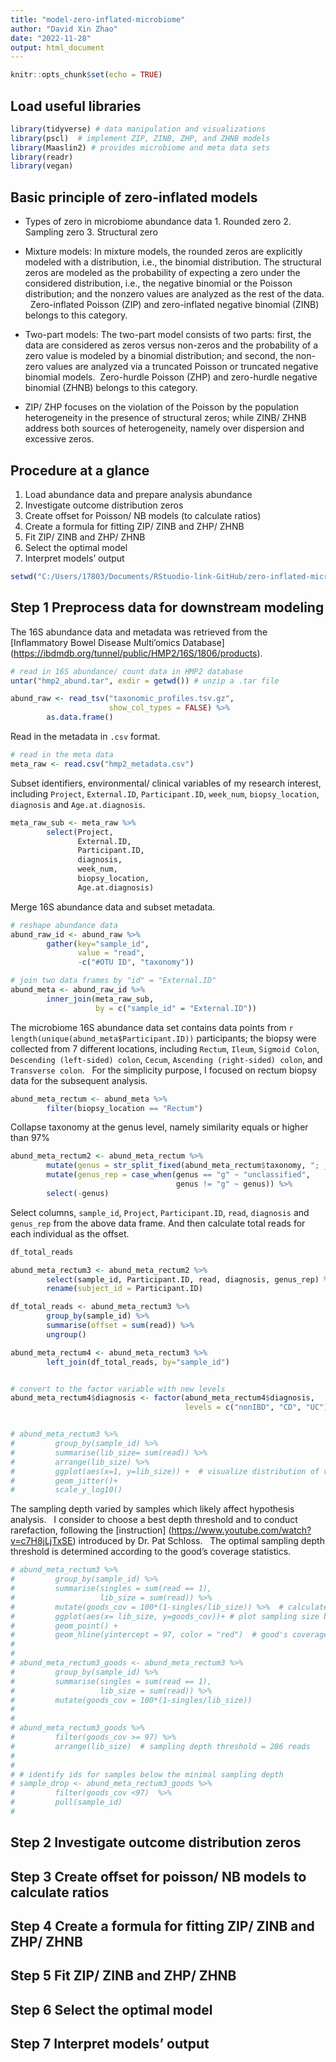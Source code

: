```yaml
---
title: "model-zero-inflated-microbiome"
author: "David Xin Zhao"
date: "2022-11-28"
output: html_document
---
```


```r
knitr::opts_chunk$set(echo = TRUE)
```


## Load useful libraries 
```r

library(tidyverse) # data manipulation and visualizations 
library(pscl)  # implement ZIP, ZINB, ZHP, and ZHNB models 
library(Maaslin2) # provides microbiome and meta data sets 
library(readr)
library(vegan)

``` 

## Basic principle of zero-inflated models 
- Types of zero in microbiome abundance data
        1. Rounded zero
        2. Sampling zero 
        3. Structural zero 
        
- Mixture models: In mixture models, the rounded zeros are explicitly modeled with a distribution, i.e., the binomial distribution. The structural zeros are modeled as the probability of expecting a zero under the considered distribution, i.e., the negative binomial or the Poisson distribution; and the nonzero values are analyzed as the rest of the data. \ 
Zero-inflated Poisson (ZIP) and zero-inflated negative binomial (ZINB) belongs to this category. \ 

- Two-part models: The two-part model consists of two parts: first, the data are considered as zeros versus non-zeros and the probability of a zero value is modeled by a binomial distribution; and second, the non-zero values are analyzed via a truncated Poisson or truncated negative binomial models.\ 
Zero-hurdle Poisson (ZHP) and zero-hurdle negative binomial (ZHNB) belongs to this category. 

- ZIP/ ZHP focuses on the violation of the Poisson by the population heterogeneity in the presence of structural zeros; while ZINB/ ZHNB address both sources of heterogeneity, namely over dispersion and excessive zeros. 



## Procedure at a glance 
1. Load abundance data and prepare analysis abundance 
2. Investigate outcome distribution zeros 
3. Create offset for Poisson/ NB models (to calculate ratios)
4. Create a formula for fitting ZIP/ ZINB and ZHP/ ZHNB 
5. Fit ZIP/ ZINB and ZHP/ ZHNB
6. Select the optimal model
7. Interpret models' output 


```r

setwd("C:/Users/17803/Documents/RStuodio-link-GitHub/zero-inflated-microbiome-model")

```


## Step 1 Preprocess data for downstream modeling 

The 16S abundance data and metadata was retrieved from the [Inflammatory Bowel Disease Multi'omics Database] (<https://ibdmdb.org/tunnel/public/HMP2/16S/1806/products>).  

```r

# read in 16S abundance/ count data in HMP2 database 
untar("hmp2_abund.tar", exdir = getwd()) # unzip a .tar file 

abund_raw <- read_tsv("taxonomic_profiles.tsv.gz", 
                      show_col_types = FALSE) %>% 
        as.data.frame() 

``` 

Read in the metadata in `.csv` format. 
```r
# read in the meta data 
meta_raw <- read.csv("hmp2_metadata.csv")

```

Subset identifiers, environmental/ clinical variables of my research interest, including `Project`, `External.ID`, `Participant.ID`, `week_num`, `biopsy_location`, `diagnosis` and `Age.at.diagnosis`. 

```r

meta_raw_sub <- meta_raw %>% 
        select(Project, 
               External.ID,
               Participant.ID,
               diagnosis,
               week_num, 
               biopsy_location,
               Age.at.diagnosis) 

```

Merge 16S abundance data and subset metadata. 
```r

# reshape abundance data 
abund_raw_id <- abund_raw %>% 
        gather(key="sample_id",
               value = "read",
               -c("#OTU ID", "taxonomy")) 

# join two data frames by "id" = "External.ID" 
abund_meta <- abund_raw_id %>% 
        inner_join(meta_raw_sub, 
                   by = c("sample_id" = "External.ID"))

```


The microbiome 16S abundance data set contains data points from `r length(unique(abund_meta$Participant.ID))` participants; the biopsy were collected from 7 different locations, including `Rectum`, `Ileum`, `Sigmoid Colon`, `Descending (left-sided) colon`, `Cecum`, `Ascending (right-sided) colon`, and `Transverse colon`. \ 
For the simplicity purpose, I focused on rectum biopsy data for the subsequent analysis. 
```r

abund_meta_rectum <- abund_meta %>% 
        filter(biopsy_location == "Rectum") 

```


Collapse taxonomy at the genus level, namely similarity equals or higher than 97% 
```r

abund_meta_rectum2 <- abund_meta_rectum %>%
        mutate(genus = str_split_fixed(abund_meta_rectum$taxonomy, "; __", 6)[,6]) %>%  
        mutate(genus_rep = case_when(genus == "g" ~ "unclassified", 
                                     genus != "g" ~ genus)) %>%
        select(-genus)

```


Select columns, `sample_id`, `Project`, `Participant.ID`, `read`, `diagnosis` and `genus_rep` from the above data frame. And then calculate total reads for each individual as the offset. 

```r

df_total_reads 

abund_meta_rectum3 <- abund_meta_rectum2 %>% 
        select(sample_id, Participant.ID, read, diagnosis, genus_rep) %>%
        rename(subject_id = Participant.ID)

df_total_reads <- abund_meta_rectum3 %>% 
        group_by(sample_id) %>% 
        summarise(offset = sum(read)) %>%
        ungroup() 

abund_meta_rectum4 <- abund_meta_rectum3 %>% 
        left_join(df_total_reads, by="sample_id") 


# convert to the factor variable with new levels 
abund_meta_rectum4$diagnosis <- factor(abund_meta_rectum4$diagnosis,
                                       levels = c("nonIBD", "CD", "UC"))


# abund_meta_rectum3 %>% 
#         group_by(sample_id) %>%
#         summarise(lib_size= sum(read)) %>% 
#         arrange(lib_size) %>%
#         ggplot(aes(x=1, y=lib_size)) +  # visualize distribution of variations in library sizes 
#         geom_jitter()+
#         scale_y_log10() 

```
The sampling depth varied by samples which likely affect hypothesis analysis. \ 
I consider to choose a best depth threshold and to conduct rarefaction, following the [instruction] (<https://www.youtube.com/watch?v=c7H8jLjTxSE>) introduced by Dr. Pat Schloss. \ 
The optimal sampling depth threshold is determined according to the good's coverage statistics. 

```r

# abund_meta_rectum3 %>% 
#         group_by(sample_id) %>% 
#         summarise(singles = sum(read == 1),
#                   lib_size = sum(read)) %>% 
#         mutate(goods_cov = 100*(1-singles/lib_size)) %>%  # calculate the good's coverage 
#         ggplot(aes(x= lib_size, y=goods_cov))+ # plot sampling size by goods coverage 
#         geom_point() + 
#         geom_hline(yintercept = 97, color = "red")  # good's coverage = 97 percentage 
# 
# 
# abund_meta_rectum3_goods <- abund_meta_rectum3 %>% 
#         group_by(sample_id) %>% 
#         summarise(singles = sum(read == 1),
#                   lib_size = sum(read)) %>% 
#         mutate(goods_cov = 100*(1-singles/lib_size)) 
# 
# 
# abund_meta_rectum3_goods %>% 
#         filter(goods_cov >= 97) %>% 
#         arrange(lib_size)  # sampling depth threshold = 286 reads
# 
# 
# # identify ids for samples below the minimal sampling depth 
# sample_drop <- abund_meta_rectum3_goods %>% 
#         filter(goods_cov <97)  %>% 
#         pull(sample_id)
# 

```



## Step 2 Investigate outcome distribution zeros 

## Step 3 Create offset for poisson/ NB models to calculate ratios

## Step 4 Create a formula for fitting ZIP/ ZINB and ZHP/ ZHNB

## Step 5 Fit ZIP/ ZINB and ZHP/ ZHNB 

## Step 6 Select the optimal model 

## Step 7 Interpret models' output 











